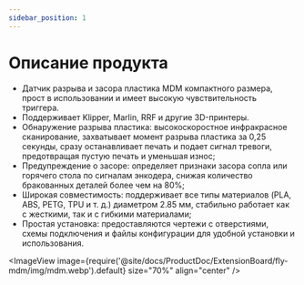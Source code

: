 ```yaml
---
sidebar_position: 1
---
```


# Описание продукта

  - Датчик разрыва и засора пластика MDM компактного размера, прост в использовании и имеет высокую чувствительность триггера.
  - Поддерживает Klipper, Marlin, RRF и другие 3D-принтеры.
  - Обнаружение разрыва пластика: высокоскоростное инфракрасное сканирование, захватывает момент разрыва пластика за 0,25 секунды, сразу останавливает печать и подает сигнал тревоги, предотвращая пустую печать и уменьшая износ;
  - Предупреждение о засоре: определяет признаки засора сопла или горячего стола по сигналам энкодера, снижая количество бракованных деталей более чем на 80%;
  - Широкая совместимость: поддерживает все типы материалов (PLA, ABS, PETG, TPU и т. д.) диаметром 2.85 мм, стабильно работает как с жесткими, так и с гибкими материалами;
  - Простая установка: предоставляются чертежи с отверстиями, схемы подключения и файлы конфигурации для удобной установки и использования.


  <ImageView image={require('@site/docs/ProductDoc/ExtensionBoard/fly-mdm/img/mdm.webp').default} size="70%" align="center" />

